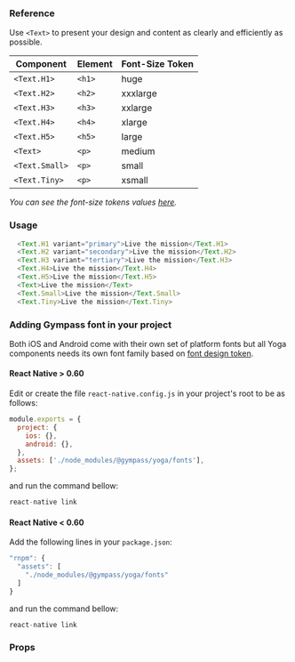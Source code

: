 ### Reference

Use `<Text>` to present your design and content as clearly and efficiently as
possible.

| **Component**  | **Element** | **Font-Size Token** |
| -------------- | ----------- | ------------------- |
| `<Text.H1>`    | `<h1>`      | huge                |
| `<Text.H2>`    | `<h2>`      | xxxlarge            |
| `<Text.H3>`    | `<h3>`      | xxlarge             |
| `<Text.H4>`    | `<h4>`      | xlarge              |
| `<Text.H5>`    | `<h5>`      | large               |
| `<Text>`       | `<p>`       | medium              |
| `<Text.Small>` | `<p>`       | small               |
| `<Text.Tiny>`  | `<p>`       | xsmall              |

_You can see the font-size tokens values
[here](https://gympass.github.io/yoga/guidelines/tokens/font-sizes)._

### Usage

```javascript type=expo
  <Text.H1 variant="primary">Live the mission</Text.H1>
  <Text.H2 variant="secondary">Live the mission</Text.H2>
  <Text.H3 variant="tertiary">Live the mission</Text.H3>
  <Text.H4>Live the mission</Text.H4>
  <Text.H5>Live the mission</Text.H5>
  <Text>Live the mission</Text>
  <Text.Small>Live the mission</Text.Small>
  <Text.Tiny>Live the mission</Text.Tiny>
```

### Adding Gympass font in your project

Both iOS and Android come with their own set of platform fonts but all Yoga
components needs its own font family based on
[font design token](https://gympass.github.io/yoga/guidelines/tokens/fonts).

#### React Native > 0.60

Edit or create the file `react-native.config.js` in your project's root to be as
follows:

```javascript type=highlight
module.exports = {
  project: {
    ios: {},
    android: {},
  },
  assets: ['./node_modules/@gympass/yoga/fonts'],
};
```

and run the command bellow:

```javascript type=highlight
react-native link
```

#### React Native < 0.60

Add the following lines in your `package.json`:

```javascript type=highlight
"rnpm": {
  "assets": [
    "./node_modules/@gympass/yoga/fonts"
  ]
}
```

and run the command bellow:

```javascript type=highlight
react-native link
```

### Props

<PropsTable component="Text" platform="native" />
